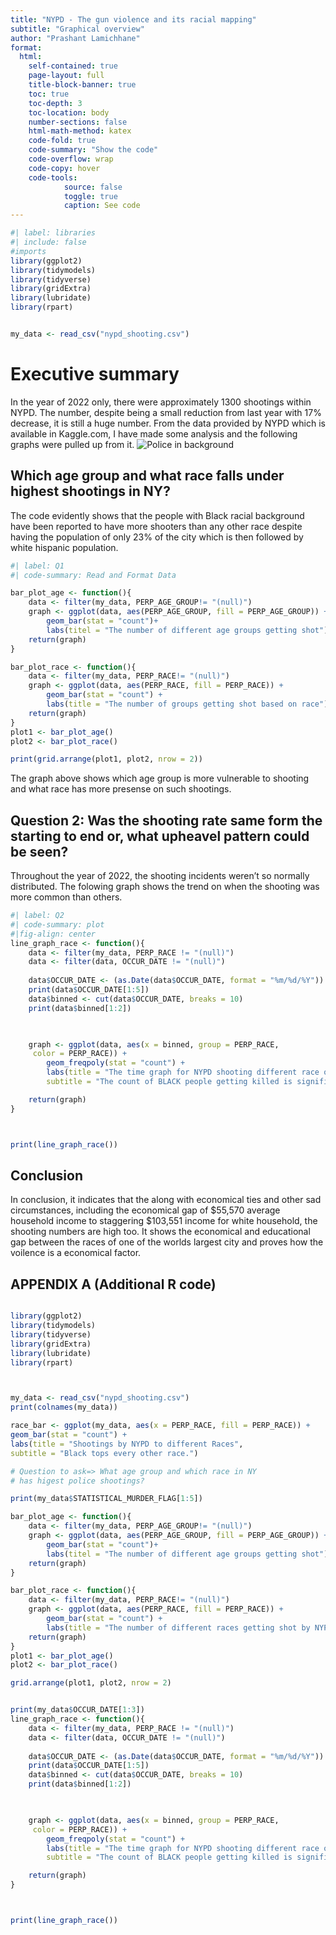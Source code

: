 ```yaml
---
title: "NYPD - The gun violence and its racial mapping"
subtitle: "Graphical overview"
author: "Prashant Lamichhane"
format:
  html:
    self-contained: true
    page-layout: full
    title-block-banner: true
    toc: true
    toc-depth: 3
    toc-location: body
    number-sections: false
    html-math-method: katex
    code-fold: true
    code-summary: "Show the code"
    code-overflow: wrap
    code-copy: hover
    code-tools: 
            source: false
            toggle: true
            caption: See code
---
```




```r
#| label: libraries
#| include: false
#imports
library(ggplot2)
library(tidymodels)
library(tidyverse)
library(gridExtra)
library(lubridate)
library(rpart)


my_data <- read_csv("nypd_shooting.csv")
```

# Executive summary
In the year of 2022 only, there were approximately 1300 shootings within NYPD. The number, despite being a small reduction from last year with 17% decrease, it is still a huge number. From the data provided by NYPD which is available in Kaggle.com, I have made some analysis and the following graphs were pulled up from it.
![Police in background](https://d.newsweek.com/en/full/1838768/shootings-down-june-nypd-reports.jpg)

## Which age group and what race falls under highest shootings in NY?

The code evidently shows that the people with Black racial background have been reported to have more shooters than any other race despite 
having the population of only 23% of the city which is then followed by white hispanic population.

```r
#| label: Q1
#| code-summary: Read and Format Data

bar_plot_age <- function(){
    data <- filter(my_data, PERP_AGE_GROUP!= "(null)")
    graph <- ggplot(data, aes(PERP_AGE_GROUP, fill = PERP_AGE_GROUP)) + 
        geom_bar(stat = "count")+
        labs(titel = "The number of different age groups getting shot")
    return(graph)
}

bar_plot_race <- function(){
    data <- filter(my_data, PERP_RACE!= "(null)")
    graph <- ggplot(data, aes(PERP_RACE, fill = PERP_RACE)) + 
        geom_bar(stat = "count") + 
        labs(title = "The number of groups getting shot based on race")
    return(graph)
}
plot1 <- bar_plot_age()
plot2 <- bar_plot_race()

print(grid.arrange(plot1, plot2, nrow = 2))

```

The graph above shows which age group is more vulnerable to shooting and what race has more presense on such shootings.

## Question 2: Was the shooting rate same form the starting to end or, what upheavel pattern could be seen?

Throughout the year of 2022, the shooting incidents weren't so normally distributed. The folowing graph shows the trend on when the shooting was more common than others.

```r

#| label: Q2
#| code-summary: plot
#|fig-align: center
line_graph_race <- function(){
    data <- filter(my_data, PERP_RACE != "(null)")
    data <- filter(data, OCCUR_DATE != "(null)")
    
    data$OCCUR_DATE <- (as.Date(data$OCCUR_DATE, format = "%m/%d/%Y"))
    print(data$OCCUR_DATE[1:5])
    data$binned <- cut(data$OCCUR_DATE, breaks = 10)
    print(data$binned[1:2])

    

    graph <- ggplot(data, aes(x = binned, group = PERP_RACE,
     color = PERP_RACE)) + 
        geom_freqpoly(stat = "count") + 
        labs(title = "The time graph for NYPD shooting different race of people over one year",
        subtitle = "The count of BLACK people getting killed is significantly higher than any other race and then it is followed by White Hispanic.")

    return(graph)
}



print(line_graph_race())

```


## Conclusion
In conclusion, it indicates that the along with economical ties and other sad circumstances, including the economical gap of  $55,570 average household income to staggering $103,551 income for white household, the shooting numbers are high too. It shows the economical and educational gap between the races of one of the worlds largest city and proves how the voilence is a economical factor.

## APPENDIX A (Additional R code)

```r

library(ggplot2)
library(tidymodels)
library(tidyverse)
library(gridExtra)
library(lubridate)
library(rpart)



my_data <- read_csv("nypd_shooting.csv")
print(colnames(my_data))

race_bar <- ggplot(my_data, aes(x = PERP_RACE, fill = PERP_RACE)) +
geom_bar(stat = "count") +
labs(title = "Shootings by NYPD to different Races",
subtitle = "Black tops every other race.")

# Question to ask=> What age group and which race in NY
# has higest police shootings?

print(my_data$STATISTICAL_MURDER_FLAG[1:5])

bar_plot_age <- function(){
    data <- filter(my_data, PERP_AGE_GROUP!= "(null)")
    graph <- ggplot(data, aes(PERP_AGE_GROUP, fill = PERP_AGE_GROUP)) + 
        geom_bar(stat = "count")+
        labs(titel = "The number of different age groups getting shot")
    return(graph)
}

bar_plot_race <- function(){
    data <- filter(my_data, PERP_RACE!= "(null)")
    graph <- ggplot(data, aes(PERP_RACE, fill = PERP_RACE)) + 
        geom_bar(stat = "count") + 
        labs(title = "The number of different races getting shot by NYPD")
    return(graph)
}
plot1 <- bar_plot_age()
plot2 <- bar_plot_race()

grid.arrange(plot1, plot2, nrow = 2)


print(my_data$OCCUR_DATE[1:3])
line_graph_race <- function(){
    data <- filter(my_data, PERP_RACE != "(null)")
    data <- filter(data, OCCUR_DATE != "(null)")
    
    data$OCCUR_DATE <- (as.Date(data$OCCUR_DATE, format = "%m/%d/%Y"))
    print(data$OCCUR_DATE[1:5])
    data$binned <- cut(data$OCCUR_DATE, breaks = 10)
    print(data$binned[1:2])

    

    graph <- ggplot(data, aes(x = binned, group = PERP_RACE,
     color = PERP_RACE)) + 
        geom_freqpoly(stat = "count") + 
        labs(title = "The time graph for NYPD shooting different race of people over one year",
        subtitle = "The count of BLACK people getting killed is significantly higher than any other race and then it is followed by White Hispanic.")

    return(graph)
}



print(line_graph_race())





```
